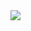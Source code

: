 


```{=html}
<script>
/**
  Developed by Prashant Shrestha
  + https://prashant.me
*/
var lastfmData = {
  baseURL:
    "https://ws.audioscrobbler.com/2.0/?method=user.getrecenttracks&user=",
  // Your Last.fm Username
  user: "saforem2",
  // Your API key
  api_key: "1dbc15037c1fe71ce06acbb3f73adc75",
  additional: "&format=json&limit=1"
};

var getSetLastFM = function() {
  $.ajax({
    type: "GET",
    url:
      lastfmData.baseURL +
      lastfmData.user +
      "&api_key=" +
      lastfmData.api_key +
      lastfmData.additional,
    dataType: "json",
    success: function(resp) {
      var recentTrack = resp.recenttracks.track[0];
      var formatted =
        // "<img src='https://api.iconify.design/streamline-emojis:musical-notes.svg?color=%23888888'>" + recentTrack.name;
        "🎶 " + recentTrack.name;
      $("a#tracktitle")
        .html(formatted)
        .attr("href", recentTrack.url)
        .attr("title", recentTrack.name + " by " + recentTrack.artist["#text"])
        .attr("target", "_blank");

      var artistFormatted =
        // "<img src='https://api.iconify.design/material-symbols:person.svg?color=%23888888'>" + recentTrack.artist["#text"];
        "🗣️ " + recentTrack.artist["#text"];
      $("a#trackartist")
        .html(artistFormatted)
        .attr("title", "Artist : " + recentTrack.artist["#text"]);
      $("img#trackart").attr("src", recentTrack.image[2]["#text"]);
    },
    error: function(resp) {
      $("a#tracktitle").html(
        "<img src='https://api.iconify.design/streamline-emojis:muted-speaker.svg?color=%23888888'>" + "Silence!"
      );
      $("img#trackart").attr("src", "🧑🏻‍💻");
      var artistFormatted =
        "Sam Foreman";
      $("a#trackartist")
        .html(artistFormatted)
        .attr("href", "https://samforeman.dev");
    }
  });
};

// Get the new one.
getSetLastFM();
// Start the countdown.
setInterval(getSetLastFM, 10 * 5000);
</script> <div class="nowplayingcard">
<div class="nowplayingcontainer-inner">
<img id="trackart" src="#">
<div class="trackInfo">
<a id="tracktitle"></a>
<a href="#" id="trackartist"></a>
</div>
</div>
</div>
```

